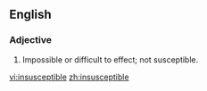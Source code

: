 ==English==

===Adjective===
{{en-adj}}

# Impossible or difficult to effect; not susceptible.

[[vi:insusceptible]]
[[zh:insusceptible]]